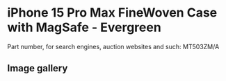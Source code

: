 
# iPhone 15 Pro Max FineWoven Case with MagSafe - Evergreen

Part number, for search engines, auction websites and such: MT503ZM/A

## Image gallery

<div style={{ width: "768px" }}>
  <GalleryComponent
    images={[
      {
        original: "/everysource/MT503.png",
        thumbnail: "/everypreview/MT503.png",
      },
      {
        original: "/everysource/MT503_AV1.png",
        thumbnail: "/everypreview/MT503_AV1.png",
      },
      {
        original: "/everysource/MT503_AV2.png",
        thumbnail: "/everypreview/MT503_AV2.png",
      },
      {
        original: "/everysource/MT503_AV3.png",
        thumbnail: "/everypreview/MT503_AV3.png",
      }
    ]}
  />
</div>